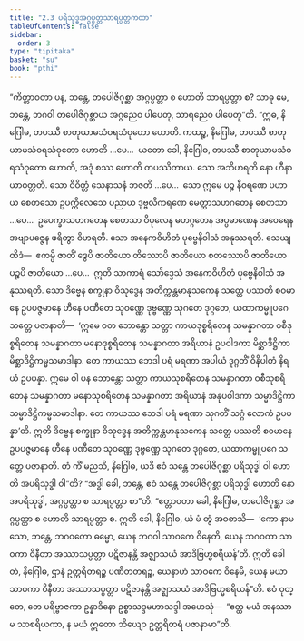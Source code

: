 ```yaml
---
title: "2.3 ပရိသုဒ္ဓအဂ္ဂပ္ပတ္တသာရပ္ပတ္တကထာ"
tableOfContents: false
sidebar:
  order: 3
type: "tipitaka"
basket: "su"
book: "pthi"
---
```



<DynamicBreadcrumb />

<Division number="73" book="pthi">

<Paragraph number="163" book="pthi">
“ကိတ္တာဝတာ ပန, ဘန္တေ, တပေါဇိဂုစ္ဆာ အဂ္ဂပ္ပတ္တာ စ ဟောတိ သာရပ္ပတ္တာ စ? သာဓု မေ, ဘန္တေ, ဘဂဝါ တပေါဇိဂုစ္ဆာယ အဂ္ဂညေဝ ပါပေတု, သာရညေဝ ပါပေတူ”တိ.
</Paragraph>

<Paragraph number="164" book="pthi">
“ဣဓ, နိဂြေါဓ, တပဿီ စာတုယာမသံဝရသံဝုတော ဟောတိ. ကထဉ္စ, နိဂြေါဓ, တပဿီ စာတုယာမသံဝရသံဝုတော ဟောတိ …ပေ…  ယတော ခေါ, နိဂြေါဓ, တပဿီ စာတုယာမသံဝရသံဝုတော ဟောတိ, အဒုံ စဿ ဟောတိ တပဿိတာယ. သော အဘိဟရတိ နော ဟီနာယာဝတ္တတိ. သော ဝိဝိတ္တံ သေနာသနံ ဘဇတိ …ပေ…  သော ဣမေ ပဉ္စ နီဝရဏေ ပဟာယ စေတသော ဥပက္ကိလေသေ ပညာယ ဒုဗ္ဗလီကရဏေ မေတ္တာသဟဂတေန စေတသာ …ပေ…  ဥပေက္ခာသဟဂတေန စေတသာ ဝိပုလေန မဟဂ္ဂတေန အပ္ပမာဏေန အဝေရေန အဗျာပဇ္ဇေန ဖရိတွာ ဝိဟရတိ. သော အနေကဝိဟိတံ ပုဗ္ဗေနိဝါသံ အနုဿရတိ. သေယျထိဒံ—  ဧကမ္ပိ ဇာတိံ ဒွေပိ ဇာတိယော တိဿောပိ ဇာတိယော စတဿောပိ ဇာတိယော ပဉ္စပိ ဇာတိယော …ပေ…  ဣတိ သာကာရံ သော်ဒ္ဒေသံ အနေကဝိဟိတံ ပုဗ္ဗေနိဝါသံ အနုဿရတိ. သော ဒိဗ္ဗေန စက္ခုနာ ဝိသုဒ္ဓေန အတိက္ကန္တမာနုသကေန သတ္တေ ပဿတိ စဝမာနေ ဥပပဇ္ဇမာနေ ဟီနေ ပဏီတေ သုဝဏ္ဏေ ဒုဗ္ဗဏ္ဏေ သုဂတေ ဒုဂ္ဂတေ, ယထာကမ္မူပဂေ သတ္တေ ပဇာနာတိ—  ‘ဣမေ ဝတ ဘောန္တော သတ္တာ ကာယဒုစ္စရိတေန သမန္နာဂတာ ဝစီဒုစ္စရိတေန သမန္နာဂတာ မနောဒုစ္စရိတေန သမန္နာဂတာ အရိယာနံ ဥပဝါဒကာ မိစ္ဆာဒိဋ္ဌိကာ မိစ္ဆာဒိဋ္ဌိကမ္မသမာဒါနာ. တေ ကာယဿ ဘေဒါ ပရံ မရဏာ အပါယံ ဒုဂ္ဂတိံ ဝိနိပါတံ နိရယံ ဥပပန္နာ. ဣမေ ဝါ ပန ဘောန္တော သတ္တာ ကာယသုစရိတေန သမန္နာဂတာ ဝစီသုစရိတေန သမန္နာဂတာ မနောသုစရိတေန သမန္နာဂတာ အရိယာနံ အနုပဝါဒကာ သမ္မာဒိဋ္ဌိကာ သမ္မာဒိဋ္ဌိကမ္မသမာဒါနာ. တေ ကာယဿ ဘေဒါ ပရံ မရဏာ သုဂတိံ သဂ္ဂံ လောကံ ဥပပန္နာ’တိ. ဣတိ ဒိဗ္ဗေန စက္ခုနာ ဝိသုဒ္ဓေန အတိက္ကန္တမာနုသကေန သတ္တေ ပဿတိ စဝမာနေ ဥပပဇ္ဇမာနေ ဟီနေ ပဏီတေ သုဝဏ္ဏေ ဒုဗ္ဗဏ္ဏေ သုဂတေ ဒုဂ္ဂတေ, ယထာကမ္မူပဂေ သတ္တေ ပဇာနာတိ.
</Paragraph>

<Paragraph number="165" book="pthi">
တံ ကိံ မညသိ, နိဂြေါဓ, ယဒိ ဧဝံ သန္တေ တပေါဇိဂုစ္ဆာ ပရိသုဒ္ဓါ ဝါ ဟောတိ အပရိသုဒ္ဓါ ဝါ”တိ? “အဒ္ဓါ ခေါ, ဘန္တေ, ဧဝံ သန္တေ တပေါဇိဂုစ္ဆာ ပရိသုဒ္ဓါ ဟောတိ နော အပရိသုဒ္ဓါ, အဂ္ဂပ္ပတ္တာ စ သာရပ္ပတ္တာ စာ”တိ.
</Paragraph>

</Division>
<Division number="74" book="pthi">

<Paragraph number="166" book="pthi">
“ဧတ္တာဝတာ ခေါ, နိဂြေါဓ, တပေါဇိဂုစ္ဆာ အဂ္ဂပ္ပတ္တာ စ ဟောတိ သာရပ္ပတ္တာ စ. ဣတိ ခေါ, နိဂြေါဓ, ယံ မံ တွံ အဝစာသိ—  ‘ကော နာမ သော, ဘန္တေ, ဘဂဝတော ဓမ္မော, ယေန ဘဂဝါ သာဝကေ ဝိနေတိ, ယေန ဘဂဝတာ သာဝကာ ဝိနီတာ အဿာသပ္ပတ္တာ ပဋိဇာနန္တိ အဇ္ဈာသယံ အာဒိဗြဟ္မစရိယန်’တိ. ဣတိ ခေါ တံ, နိဂြေါဓ, ဌာနံ ဥတ္တရိတရဉ္စ ပဏီတတရဉ္စ, ယေနာဟံ သာဝကေ ဝိနေမိ, ယေန မယာ သာဝကာ ဝိနီတာ အဿာသပ္ပတ္တာ ပဋိဇာနန္တိ အဇ္ဈာသယံ အာဒိဗြဟ္မစရိယန်”တိ.
</Paragraph>

<Paragraph number="167" book="pthi">
ဧဝံ ဝုတ္တေ, တေ ပရိဗ္ဗာဇကာ ဥန္နာဒိနော ဥစ္စာသဒ္ဒမဟာသဒ္ဒါ အဟေသုံ—  “ဧတ္ထ မယံ အနဿာမ သာစရိယကာ, န မယံ ဣတော ဘိယျော ဥတ္တရိတရံ ပဇာနာမာ”တိ.
</Paragraph>
</Division>